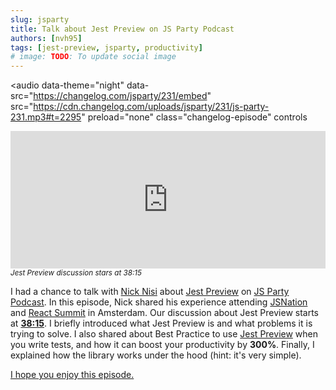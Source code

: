 ```yaml
---
slug: jsparty
title: Talk about Jest Preview on JS Party Podcast
authors: [nvh95]
tags: [jest-preview, jsparty, productivity]
# image: TODO: To update social image
---
```


<audio
  data-theme="night"
  data-src="https://changelog.com/jsparty/231/embed"
  src="https://cdn.changelog.com/uploads/jsparty/231/js-party-231.mp3#t=2295"
  preload="none"
  class="changelog-episode"
  controls
></audio>

<iframe
  src="https://changelog.com/jsparty/231/embed?theme=night&referrer=https://www.jest-preview.com/blog/jsparty"
  width="100%"
  height="220"
  scrolling="no"
  frameborder="no"
  title="Changelog Podcast"
></iframe>

<small>
  <i>Jest Preview discussion stars at 38:15</i>
</small>

I had a chance to talk with [Nick Nisi](https://twitter.com/nicknisi) about [Jest Preview](https://github.com/nvh95/jest-preview) on [JS Party Podcast](https://changelog.com/jsparty). In this episode, Nick shared his experience attending [JSNation](https://jsnation.com) and [React Summit](https://reactsummit.com) in Amsterdam. Our discussion about Jest Preview starts at [**38:15**](https://cdn.changelog.com/uploads/jsparty/231/js-party-231.mp3#t=2295). I briefly introduced what Jest Preview is and what problems it is trying to solve. I also shared about Best Practice to use [Jest Preview](https://github.com/nvh95/jest-preview) when you write tests, and how it can boost your productivity by **300%**. Finally, I explained how the library works under the hood (hint: it's very simple).

[I hope you enjoy this episode.](https://changelog.com/jsparty/231)

<!-- TODO: To add transcript -->
